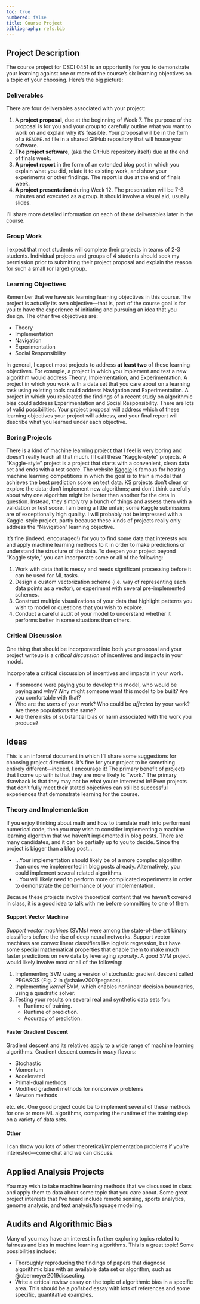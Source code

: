 ```yaml
---
toc: true
numbered: false
title: Course Project
bibliography: refs.bib
---
```


## Project Description

The course project for CSCI 0451 is an opportunity for you to demonstrate your learning against one or more of the course's six learning objectives on a topic of your choosing. Here's the big picture: 

### Deliverables

There are four deliverables associated with your project: 

1. A **project proposal**, due at the beginning of Week 7. The purpose of the proposal is for you and your group to carefully outline what you want to work on and explain why it's feasible. Your proposal will be in the form of a `README.md` file in a shared GitHub repository that will house your software. 
2. **The project software**, (aka the GitHub repository itself) due at the end of finals week. 
3. **A project report** in the form of an extended blog post in which you explain what you did, relate it to existing work, and show your experiments or other findings. The report is due at the end of finals week. 
4. **A project presentation** during Week 12. The presentation will be 7-8 minutes and executed as a group. It should involve a visual aid, usually slides. 

I'll share more detailed information on each of these deliverables later in the course. 

### Group Work

I expect that most students will complete their projects in teams of 2-3 students. Individual projects and groups of 4 students should seek my permission prior to submitting their project proposal and explain the reason for such a small (or large) group. 

### Learning Objectives

Remember that we have six learning learning objectives in this course. The project is actually its own objective---that is, part of the course goal is for you to have the experience of initiating and pursuing an idea that you design. The other five objectives are: 

- Theory
- Implementation
- Navigation
- Experimentation
- Social Responsibility

In general, I expect most projects to address **at least two** of these learning objectives. For example, a project in which you implement and test a new algorithm would address Theory, Implementation, and Experimentation. A project in which you work with a data set that you care about on a learning task using existing tools could address Navigation and Experimentation. A project in which you replicated the findings of a recent study on algorithmic bias could address Experimentation and Social Responsibility. There are lots of valid possibilities. Your project proposal will address which of these learning objectives your project will address, and your final report will describe what you learned under each objective. 

### Boring Projects

There is a kind of machine learning project that I feel is very boring and  doesn't really teach all that much. I'll call these "Kaggle-style" projects. 
A "Kaggle-style" project is a project that starts with a convenient, clean data set and ends with a test score. [The website [Kaggle](https://www.kaggle.com/) is famous for hosting machine learning competitions in which the goal is to train a model that achieves the best prediction score on test data.]{.aside} KS projects don't clean or explore the data; don't implement new algorithms; and don't think carefully about why one algorithm might be better than another for the data in question. Instead, they simply try a bunch of things and assess them with a validation or test score. [I am being a little unfair; some Kaggle submissions are of exceptionally high quality.]{.aside} I will probably not be impressed with a Kaggle-style project, partly because these kinds of projects really only address the "Navigation" learning objective.

It's fine (indeed, encouraged!) for you to find some data that interests you and apply machine learning methods to it in order to make predictions or understand the structure of the data. To deepen your project beyond "Kaggle style," you can incorporate some or all of the following: 

1. Work with data that is messy and needs significant processing before it can be used for ML tasks. 
2. Design a custom vectorization scheme (i.e. way of representing each data points as a vector), or experiment with several pre-implemented schemes. 
3. Construct multiple visualizations of your data that highlight patterns you wish to model or questions that you wish to explore. 
4. Conduct a careful audit of your model to understand whether it performs better in some situations than others. 

### Critical Discussion

One thing that should be incorporated into both your proposal and your project writeup is a *critical discussion* of incentives and impacts in your model. 

Incorporate a critical discussion of incentives and impacts in your work. 
    
- If someone were paying you to develop this model, who would be paying and why? Why might someone want this model to be built? Are you comfortable with that?
- Who are the *users* of your work? Who could be *affected* by your work? Are these populations the same?
- Are there risks of substantial bias or harm associated with the work you produce? 





## Ideas

This is an informal document in which I'll share some suggestions for choosing project directions. It's fine for your project to be something entirely different---indeed, I encourage it! The primary benefit of projects that I come up with is that they are more likely to "work." The primary drawback is that they may not be what you're interested in! Even projects that don't fully meet their stated objectives can still be successful experiences that demonstrate learning for the course. 

### Theory and Implementation

If you enjoy thinking about math and how to translate math into performant numerical code, then you may wish to consider implementing a machine learning algorithm that we haven't implemented in blog posts. There are many candidates, and it can be partially up to you to decide. Since the project is bigger than a blog post...

- ...Your implementation should likely be of a more complex algorithm than ones we implemented in blog posts already. Alternatively, you could implement several related algorithms. 
- ...You will likely need to perform more complicated experiments in order to demonstrate the performance of your implementation. 

Because these projects involve theoretical content that we haven't covered in class, it is a good idea to talk with me before committing to one of them. 

#### Support Vector Machine

*Support vector machines* (SVMs) were among the state-of-the-art binary classifiers before the rise of deep neural networks. Support vector machines are convex linear classifiers like logistic regression, but have some special mathematical properties that enable them to make much faster predictions on new data by leveraging *sparsity*. A good SVM project would likely involve most or all of the following: 

1. Implementing SVM using a version of stochastic gradient descent called PEGASOS (Fig. 2 in @shalev2007pegasos). 
2. Implementing *kernel* SVM, which enables nonlinear decision boundaries, using a quadratic solver. 
3. Testing your results on several real and synthetic data sets for: 
    - Runtime of training. 
    - Runtime of prediction. 
    - Accuracy of prediction. 

#### Faster Gradient Descent

Gradient descent and its relatives apply to a wide range of machine learning algorithms. Gradient descent comes in *many* flavors: 

- Stochastic 
- Momentum
- Accelerated
- Primal-dual methods
- Modified gradient methods for nonconvex problems
- Newton methods 

etc. etc. One good project could be to implement several of these methods for one or more ML algorithms, comparing the runtime of the training step on a variety of data sets. 

#### Other

I can throw you lots of other theoretical/implementation problems if you're interested---come chat and we can discuss. 

## Applied Analysis Projects

You may wish to take machine learning methods that we discussed in class and apply them to data about some topic that you care about. Some great project interests that I've heard include remote sensing, sports analytics, genome analysis, and text analysis/language modeling. 

## Audits and Algorithmic Bias

Many of you may have an interest in further exploring topics related to fairness and bias in machine learning algorithms. This is a great topic! Some possibilities include: 

- Thoroughly reproducing the findings of papers that diagnose algorithmic bias with an available data set or algorithm, such as @obermeyer2019dissecting. 
- Write a critical review essay on the topic of algorithmic bias in a specific area. This should be a *polished* essay with lots of references and some specific, quantitative examples. 